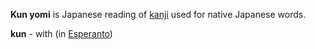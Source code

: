 '''Kun yomi''' is Japanese reading of [[kanji]] used for native Japanese words.

'''kun''' - with (in [[Esperanto]])